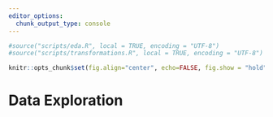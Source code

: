 ```yaml
---
editor_options:
  chunk_output_type: console
---
```


\newpage

```r

#source("scripts/eda.R", local = TRUE, encoding = "UTF-8")
#source("scripts/transformations.R", local = TRUE, encoding = "UTF-8")

knitr::opts_chunk$set(fig.align="center", echo=FALSE, fig.show = "hold")

```


# Data Exploration



\newpage

